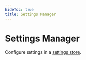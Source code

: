 ---
hideToc: true
title: Settings Manager
---


# Settings Manager

Configure settings in a [settings store](/services/settings).

<SettingsManager />